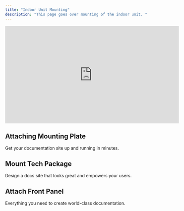 ```yaml
---
title: "Indoor Unit Mounting"
description: "This page goes over mounting of the indoor unit. "
---
```


<iframe
  width="560"
  height="315"
  src="https://www.youtube.com/embed/-4xwvxrmSIE?autoplay=1&mute=1&loop=1&playlist=-4xwvxrmSIE"
  title="YouTube video player"
  frameBorder="0"
  allow="accelerometer; autoplay; clipboard-write; encrypted-media; gyroscope; picture-in-picture"
  allowFullScreen
  style={{ width: '100%', borderRadius: '0.5rem' }}
></iframe>

## Attaching Mounting Plate

Get your documentation site up and running in minutes.

## Mount Tech Package

Design a docs site that looks great and empowers your users.

## Attach Front Panel

Everything you need to create world-class documentation.